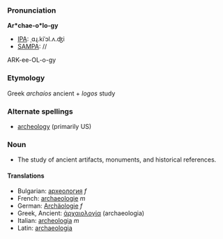 ===Pronunciation===

'''Ar*chae-o*lo-gy'''
*[[IPA]]: ˌɑɻ.kiˈɔl.ʌ.ʤi
*[[SAMPA]]: //
ARK-ee-OL-o-gy

===Etymology===

Greek ''archa&iacute;os'' ancient + ''logos'' study

===Alternate spellings===

*[[archeology]] (primarily US)

=== Noun ===

*The study of ancient artifacts, monuments, and historical references.

====Translations====
*Bulgarian: [[археология]] ''f''
*French: [[archaeologie]] ''m''
*German: [[Archäologie]] ''f''
*Greek, Ancient: [[ἀρχαιολογία]] (archaeologia)
*Italian: [[archeologia]] ''m''
*Latin: [[archaeologia]]